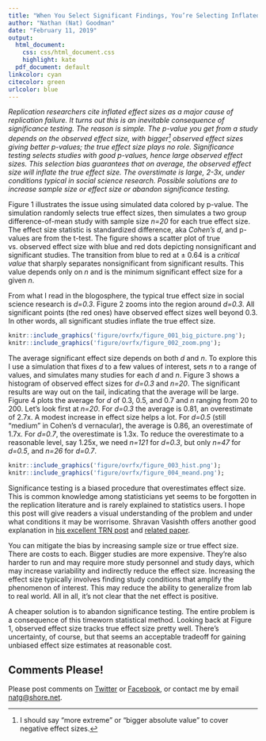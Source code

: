 ```yaml
---
title: "When You Select Significant Findings, You’re Selecting Inflated Estimates"
author: "Nathan (Nat) Goodman"
date: "February 11, 2019"
output:
  html_document:
    css: css/html_document.css
    highlight: kate
  pdf_document: default
linkcolor: cyan
citecolor: green
urlcolor: blue
---
```


*Replication researchers cite inflated effect sizes as a major cause of replication failure. It turns out this is an inevitable consequence of significance testing. The reason is simple. The p-value you get from a study depends on the observed effect size, with bigger[^1] observed effect sizes giving better p-values; the true effect size plays no role. Significance testing selects studies with good p-values, hence large observed effect sizes. This selection bias guarantees that on average, the observed effect size will inflate the true effect size. The overstimate is large, 2-3x, under conditions typical in social science research. Possible solutions are to increase sample size or effect size or abandon significance testing.*

[^1]: I should say "more extreme" or "bigger absolute value" to cover negative effect sizes.

Figure 1 illustrates the issue using simulated data colored by p-value. The simulation randomly selects true effect sizes, then simulates a two group difference-of-mean study with sample size *n=20* for each true effect size. The effect size statistic is standardized difference, aka *Cohen's d*, and p-values are from the t-test. The figure shows a scatter plot of true vs. observed effect size with blue and red dots depicting nonsignificant and significant studies. The transition from blue to red at &plusmn; 0.64 is a *critical value* that sharply separates nonsignificant from significant results. This value depends only on *n* and is the minimum significant effect size for a given *n*. 

From what I read in the blogosphere, the typical true effect size in social science research is *d=0.3*. Figure 2 zooms into the region around *d=0.3*. All significant points (the red ones) have observed effect sizes well beyond 0.3. In other words, all significant studies inflate the true effect size. 

```r
knitr::include_graphics('figure/ovrfx/figure_001_big_picture.png');
knitr::include_graphics('figure/ovrfx/figure_002_zoom.png');
```

The average significant effect size depends on both *d* and *n*. To explore this I use a simulation that fixes *d* to a few values of interest, sets *n* to a range of values, and simulates many studies for each *d* and *n*. Figure 3 shows a histogram of observed effect sizes for *d=0.3* and *n=20*. The significant results are way out on the tail, indicating that the average will be large. Figure 4 plots the average for *d* of 0.3, 0.5, and 0.7 and *n* ranging from 20 to 200. Let's look first at *n=20*. For *d=0.3* the average is 0.81, an overestimate of 2.7x. A modest increase in effect size helps a lot. For *d=0.5* (still "medium" in Cohen's d vernacular), the average is 0.86, an overestimate of 1.7x. For *d=0.7*, the overestimate is 1.3x. To reduce the overestimate to a reasonable level, say 1.25x, we need *n=121* for *d=0.3*, but only *n=47* for *d=0.5*, and *n=26* for *d=0.7*.

```r
knitr::include_graphics('figure/ovrfx/figure_003_hist.png');
knitr::include_graphics('figure/ovrfx/figure_004_meand.png');
```

Significance testing is a biased procedure that overestimates effect size. This is common knowledge among statisticians yet seems to be forgotten in the replication literature and is rarely explained to statistics users. I hope this post will give readers a visual understanding of the problem and under what conditions it may be worrisome. Shravan Vasishth offers another good explanation in [his excellent TRN post](https://replicationnetwork.com/2018/09/11/vasishth-the-statistical-significance-filter-leads-to-overoptimistic-expectations-of-replicability/) and [related paper](https://www.sciencedirect.com/science/article/pii/S0749596X18300640).

You can mitigate the bias by increasing sample size or true effect size. There are costs to each. Bigger studies are more expensive. They're also harder to run and may require more study personnel and study days, which may increase variability and indirectly reduce the effect size. Increasing the effect size typically involves finding study conditions that amplify the phenomenon of interest. This may reduce the ability to generalize from lab to real world. All in all, it's not clear that the net effect is positive.

A cheaper  solution is to abandon significance testing. The entire problem is a consequence of this timeworn statistical method. Looking back at Figure 1, observed effect size tracks true effect size pretty well. There’s uncertainty, of course, but that seems an acceptable tradeoff for gaining unbiased effect size estimates at reasonable cost.

## Comments Please!

Please post comments on [Twitter](https://twitter.com/gnatgoodman) or [Facebook](https://www.facebook.com/nathan.goodman.3367), or contact me by email [natg@shore.net](mailto:natg@shore.net).
